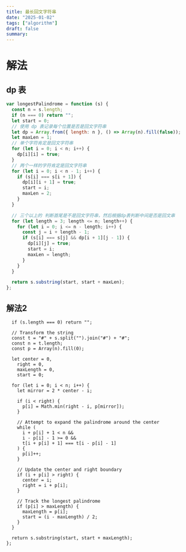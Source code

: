 ```yaml
---
title: 最长回文字符串
date: "2025-01-02"
tags: ["algorithm"]
draft: false
summary:
---
```



# 解法

## dp 表

```js
var longestPalindrome = function (s) {
  const n = s.length;
  if (n === 0) return "";
  let start = 0;
  // 使用 dp 表记录每个位置是否是回文字符串
  let dp = Array.from({ length: n }, () => Array(n).fill(false));
  let maxLen = 1;
  // 单个字符肯定是回文字符串
  for (let i = 0; i < n; i++) {
    dp[i][i] = true;
  }
  // 两个一样的字符肯定是回文字符串
  for (let i = 0; i < n - 1; i++) {
    if (s[i] === s[i + 1]) {
      dp[i][i + 1] = true;
      start = i;
      maxLen = 2;
    }
  }

  // 三个以上的 判断首尾是不是回文字符串，然后根据dp表判断中间是否是回文串
  for (let length = 3; length <= n; length++) {
    for (let i = 0; i <= n - length; i++) {
      const j = i + length - 1;
      if (s[i] === s[j] && dp[i + 1][j - 1]) {
        dp[i][j] = true;
        start = i;
        maxLen = length;
      }
    }
  }

  return s.substring(start, start + maxLen);
};
```

## 解法2
```jsvar longestPalindrome = function (s) {
  if (s.length === 0) return "";

  // Transform the string
  const t = "#" + s.split("").join("#") + "#";
  const n = t.length;
  const p = Array(n).fill(0);

  let center = 0,
    right = 0,
    maxLength = 0,
    start = 0;

  for (let i = 0; i < n; i++) {
    let mirror = 2 * center - i;

    if (i < right) {
      p[i] = Math.min(right - i, p[mirror]);
    }

    // Attempt to expand the palindrome around the center
    while (
      i + p[i] + 1 < n &&
      i - p[i] - 1 >= 0 &&
      t[i + p[i] + 1] === t[i - p[i] - 1]
    ) {
      p[i]++;
    }

    // Update the center and right boundary
    if (i + p[i] > right) {
      center = i;
      right = i + p[i];
    }

    // Track the longest palindrome
    if (p[i] > maxLength) {
      maxLength = p[i];
      start = (i - maxLength) / 2;
    }
  }

  return s.substring(start, start + maxLength);
};
```